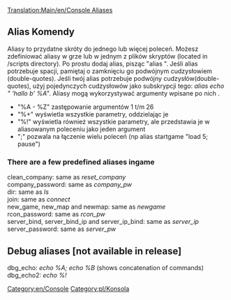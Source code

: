 [[Translation:Main/en/Console Aliases]]

== Alias Komendy ==
Aliasy to przydatne skróty do jednego lub więcej poleceń. Możesz zdefiniować aliasy w grze lub w jednym z plików skryptów (located in <OpenTTD installation>/scripts directory). Po prostu dodaj alias, pisząc "alias <whateveryouwant>". Jeśli alias potrzebuje spacji, pamiętaj o zamknięciu go podwójnym cudzysłowiem (double-quotes). Jeśli twój alias potrzebuje podwójny cudzysłów(double-quotes), użyj pojedynczych cudzysłowów jako subskrypcji tego: ''alias echo " 'hallo b' %A"''.
Aliasy mogą wykorzystywać argumenty wpisane po nich .
*"%A - %Z" zastępowanie argumentów 1 t/m 26
*"%+" wyświetla wszystkie parametry, oddzielając je
*"%!" wyświetla również wszystkie parametry, ale przedstawia je w aliasowanym poleceniu jako jeden argument
*";" pozwala na łączenie wielu poleceń (np alias startgame "load 5; pause")

=== There are a few predefined aliases ingame ===
; clean_company: same as ''reset_company''
; company_password: same as ''company_pw''
; dir: same as ''ls''
; join: same as ''connect''
; new_game, new_map and newmap: same as ''newgame''
; rcon_password: same as ''rcon_pw''
; server_bind, server_bind_ip and server_ip_bind: same as ''server_ip''
; server_password: same as ''server_pw''

== Debug aliases [not available in release] ==
; dbg_echo: ''echo %A; echo %B'' (shows concatenation of commands)
; dbg_echo2: ''echo %!''

[[Category:en/Console]] [[Category:pl/Konsola]]